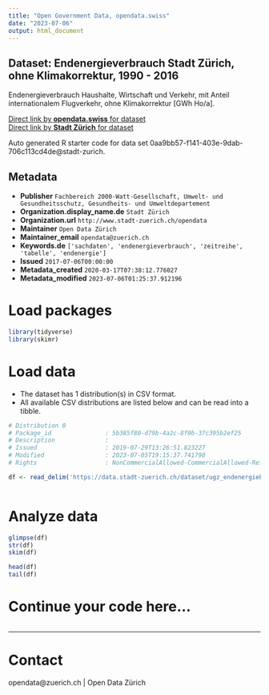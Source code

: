 ```yaml
---
title: "Open Government Data, opendata.swiss"
date: "2023-07-06"
output: html_document
---
```


## Dataset: Endenergieverbrauch Stadt Zürich, ohne Klimakorrektur, 1990 - 2016


Endenergieverbrauch Haushalte, Wirtschaft und Verkehr, mit Anteil internationalem Flugverkehr, ohne Klimakorrektur [GWh Ho/a].


[Direct link by **opendata.swiss** for dataset](https://opendata.swiss/de/dataset/endenergieverbrauch-stadt-zurich-ohne-klimakorrektur-1990-20162)<br>
[Direct link by **Stadt Zürich** for dataset](https://data.stadt-zuerich.ch/dataset/ugz_endenergiebilanz)

Auto generated R starter code for data set 0aa9bb57-f141-403e-9dab-706c113cd4de@stadt-zurich.

## Metadata

- **Publisher** `Fachbereich 2000-Watt-Gesellschaft, Umwelt- und Gesundheitsschutz, Gesundheits- und Umweltdepartement`
- **Organization.display_name.de** `Stadt Zürich`
- **Organization.url** `http://www.stadt-zuerich.ch/opendata`
- **Maintainer** `Open Data Zürich`
- **Maintainer_email** `opendata@zuerich.ch`
- **Keywords.de** `['sachdaten', 'endenergieverbrauch', 'zeitreihe', 'tabelle', 'endenergie']`
- **Issued** `2017-07-06T00:00:00`
- **Metadata_created** `2020-03-17T07:38:12.776027`
- **Metadata_modified** `2023-07-06T01:25:37.912196`


# Load packages

```r

library(tidyverse)
library(skimr)

```

# Load data

-   The dataset has 1 distribution(s) in CSV format.
-   All available CSV distributions are listed below and can be read into a tibble.

```r

# Distribution 0
# Package_id               : 5b385f80-d79b-4a2c-8f9b-37c395b2ef25
# Description              : 
# Issued                   : 2019-07-29T13:26:51.823227
# Modified                 : 2023-07-05T19:15:37.741790
# Rights                   : NonCommercialAllowed-CommercialAllowed-ReferenceNotRequired

df <- read_delim('https://data.stadt-zuerich.ch/dataset/ugz_endenergiebilanz/download/ugz_endenergiebilanz.csv')



```

# Analyze data

```r

glimpse(df)
str(df)
skim(df)

head(df)
tail(df)

```

# Continue your code here...

```r

```

------------------------------------------------------------------------

# Contact

opendata@zuerich.ch | Open Data Zürich
